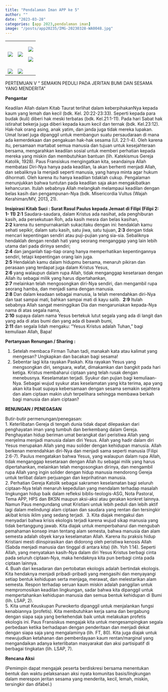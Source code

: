 ```yaml
---
title: "Pendalaman Iman APP ke 5"
author: ""
date: "2023-03-28"
categories: [app 2023,pendalaman iman]
image: "/posts/app20235/IMG-20230328-WA0048.jpg"
---
```


+----------------------------------------------+----------------------------------------------+----------------------------------------------+
| ![](/posts/app20235/IMG-20230328-WA0032.jpg) | ![](/posts/app20235/IMG-20230328-WA0035.jpg) | ![](/posts/app20235/IMG-20230328-WA0036.jpg) |
|                                              |                                              |                                              |
|                                              |                                              | ![](/posts/app20235/IMG-20230328-WA0039.jpg) |
+----------------------------------------------+----------------------------------------------+----------------------------------------------+
| ![](/posts/app20235/IMG-20230328-WA0034.jpg) | ![](/posts/app20235/IMG-20230328-WA0033.jpg) |                                              |
+----------------------------------------------+----------------------------------------------+----------------------------------------------+

PERTEMUAN V “ SEMAKIN PEDULI PADA JERITAN BUMI DAN SESAMA YANG MENDERITA”\

**Pengantar** \

Keadilan Allah dalam Kitab Taurat terlihat dalam keberpihakanNya kepada kaum yang lemah dan kecil (bdk. Kel. 20:22-23:33). Seperti kepada para budak (kuli) diberi hak meski terbatas (bdk. Kel.21:1-11). Pada hari Sabat hak istirahat bekerja juga diberi kepada kaum kecil dan ternak (bdk. Kel.23:12). Hak-hak orang asing, anak yatim, dan janda juga tidak mereka lupakan. Umat Israel juga dipanggil untuk membangun suatu persaudaraan di mana ada kemerdekaan dan pengakuan hak-hak sesama (Ul. 22:1-4). Oleh karena itu, persamaan martabat semua manusia dan tujuan untuk kesejahteraan bersama, mengarahkan keadilan sosial untuk memberi perhatian kepada mereka yang miskin dan membutuhkan bantuan (lih. Katekismus Gereja Katolik, 1928). Paus Fransiskus mengingatkan kita, seandainya Allah membatasi Diri-Nya hanya pada keadilan, Ia akan berhenti menjadi Allah, dan sebaliknya Ia menjadi seperti manusia, yang hanya minta agar hukum dihormati. Oleh karena itu hanya keadilan tidaklah cukup. Pengalaman menunjukkan bahwa tuntutan pada keadilan saja akan mengakibatkan kehancuran. Itulah sebabnya Allah melangkah melampaui keadilan dengan belas kasih dan pengampunan-Nya (bdk. Misericordia Vultus (Wajah Kerahiman/MV, 2013, 21). 

**Insipirasi Kitab Suci : Surat Rasul Paulus kepada Jemaat di Filipi (Filipi 2: 1- 11)**
**2:1** Saudara-saudara, dalam Kristus ada nasihat, ada penghiburan kasih, ada persekutuan Roh, ada kasih mesra dan belas kasihan, \
**2:2** karena itu sempurnakanlah sukacitaku dengan ini: hendaklah kamu sehati sepikir, dalam satu kasih, satu jiwa, satu tujuan, 
**2:3** dengan tidak mencari kepentingan sendiri atau puji-pujian yang sia-sia. Sebaliknya hendaklah dengan rendah hati yang seorang menganggap yang lain lebih utama dari pada dirinya sendiri; \
**2:4** dan janganlah tiap-tiap orang hanya memperhatikan kepentingannya sendiri, tetapi kepentingan orang lain juga. \
**2:5** Hendaklah kamu dalam hidupmu bersama, menaruh pikiran dan perasaan yang terdapat juga dalam Kristus Yesus,\
**2:6** yang walaupun dalam rupa Allah, tidak menganggap kesetaraan dengan Allah itu sebagai milik yang harus dipertahankan, \
**2:7** melainkan telah mengosongkan diri-Nya sendiri, dan mengambil rupa seorang hamba, dan menjadi sama dengan manusia.\
**2:8** Dan dalam keadaan sebagai manusia, Ia telah merendahkan diri-Nya dan taat sampai mati, bahkan sampai mati di kayu salib.\ 
**2:9** Itulah sebabnya Allah sangat meninggikan Dia dan mengaruniakan kepada-Nya nama di atas segala nama,\
**2:10** supaya dalam nama Yesus bertekuk lutut segala yang ada di langit dan yang ada di atas bumi dan yang ada di bawah bumi,\
**2:11** dan segala lidah mengaku: "Yesus Kristus adalah Tuhan," bagi kemuliaan Allah, Bapa! 

**Pertanyaan Renungan / Sharing :**\

1. Setelah membaca Firman Tuhan tadi, manakah kata atau kalimat yang mengesan? Ungkapkan dan bacakan bagi sesama!\
2. Sebentar lagi kita rayakan Paskah. Kita rayakan Yesus yang mengsongkan diri, sengsara, wafat, dimakamkan dan bangkit pada hari ketiga. Kristus membaharui ciptaan yang telah rusak dengan menebusnya. Keselamatan terjadi. Syukur dan pujian bagi kemuliaan-Nya. Sebagai wujud syukur atas keselamatan yang kita terima, apa yang akan kita buat supaya kebersamaan dengan sesama semakin sejahtera dan alam ciptaan makin utuh terpelihara sehingga membawa berkah bagi manusia dan alam ciptaan? 

**RENUNGAN / PENEGASAN**\

Butir-butir permenungan/penegasan:\
1. Keterlibatan Gereja di tengah dunia tidak dapat dilepaskan dari penghayatan iman yang tumbuh dan berkembang dalam Gereja. Penghayatan hidup beriman umat berangkat dari peristiwa Allah yang menjelma menjadi manusia dalam diri Yesus. Allah yang hadir dalam diri Yesus merupakan Allah yang mau solider dengan kehidupan manusia. Allah berkenan merendahkan diri-Nya dan menjadi sama seperti manusia (Filipi 2:6-7). Paulus mengatakan bahwa Yesus, yang walaupun dalam rupa Allah, tidak menganggap kesetaraan dengan Allah itu sebagai milik yang harus dipertahankan, melainkan telah mengosongkan dirinya, dan mengambil rupa Allah yang ingin solider dengan hidup manusia mendorong Gereja untuk terlibat dalam perjuangan dan keprihatinan manusia.\
2. Perhatian Gereja Katolik sebagai sakramen keselamatan bagi seluruh ciptaan-Nya telah menaruh kepedulian yang mendalam terhadap masalah lingkungan hidup baik dalam refleksi biblis-teologis-ASG, Nota Pastoral, Tema APP, HPS dan BKSN maupun aksi-aksi atau gerakan konkret lainnya. Namun Paus mengundang umat Kristiani untuk lebih peduli dan lebih aktif lagi dalam melindungi alam ciptaan dan saudara yang rentan dan tersingkir akibat krisis iklim yang sedang terjadi.\ 
3. Kita diajak mengakui dan menyadari bahwa krisis ekologis terjadi karena wujud sikap manusia yang tidak bertanggung jawab. Kita diajak untuk memperbaharui dan mengubah pemahaman konsep iman tentang alam semesta, bahwa manusia dan alam semesta adalah obyek karya keselamatan Allah. Karena itu praksis hidup Kristiani mesti diinspirasikan dan didorong oleh peristiwa kenosis Allah (Sabda menjadi manusia dan tinggal di antara kita) (lih. Yoh 1:14). Seperti Allah, yang menyatakan kasih-Nya dalam diri Yesus Kristus berbagi cinta pada seluruh ciptaan-Nya, maka hendaknya kita pun berbagi cinta pada ciptaan lainnya.\
4. Buah dari kesadaran dan pertobatan ekologis adalah bertindak ekologis. Kita hendaknya menjadi pribadi-pribadi yang mengasihi dan menyayangi setiap bentuk kehidupan serta menjaga, merawat, dan melestarikan alam semesta. Respon terhadap seruan kaum miskin adalah panggilan untuk mempromosikan keadilan lingkungan, sadar bahwa kita dipanggil untuk mempertahankan kehidupan manusia dan semua bentuk kehidupan di Bumi (lih. LSAP, 2). \
5. Kita umat Keuskupan Purwokerto dipanggil untuk menjalankan fungsi kenabiannya (profetis). Kita membutuhkan kerja sama dan bergabung dengan siapa saja yang berkehendak baik untuk melakukan profetis ekologis ini. Paus Fransiskus mengajak kita untuk mengesampingkan segala perbedaan ketika berhadapan dengan penderitaan dan menjadi dekat dengan siapa saja yang mengalaminya (lih. FT, 80). Kita juga diajak untuk mewujudkan ketahanan dan pemberdayaan kaum rentan/marginal yang mengandaikan adanya keterlibatan masyarakat dan aksi partisipatif di berbagai tingkatan (lih. LSAP, 7).\

**Rencana Aksi **

(Pemimpin dapat mengajak peserta berdiskresi bersama menentukan bentuk dan waktu pelaksanaan aksi nyata komunitas basis/lingkungan dalam merespon jeritan sesama yang menderita, kecil, lemah, miskin, tersingkir dan difabel.)